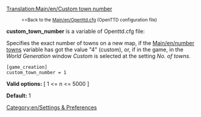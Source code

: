 [[Translation:Main/en/Custom town number]]
:<small><<Back to the [[Main/en/Openttd.cfg]] (OpenTTD configuration file)</small>


'''custom_town_number''' is a variable of Openttd.cfg file:

Specifies the exact number of towns on a new map, if the [[Main/en/number towns]] variable has got the value "4" (custom), or, if in the game, in the ''World Generation'' window ''Custom'' is selected at the setting ''No. of towns''.

<pre>
[game_creation]
custom_town_number = 1
</pre>

'''Valid options:''' [ 1 <= n <= 5000 ]

'''Default:''' 1


[[Category:en/Settings & Preferences]]